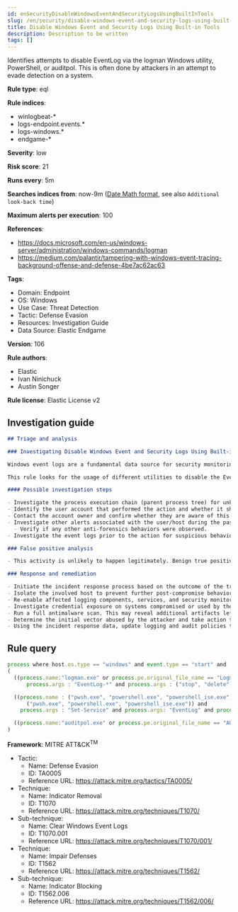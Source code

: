 ```yaml
---
id: enSecurityDisableWindowsEventAndSecurityLogsUsingBuiltInTools
slug: /en/security/disable-windows-event-and-security-logs-using-built-in-tools
title: Disable Windows Event and Security Logs Using Built-in Tools
description: Description to be written
tags: []
---
```


<div id="disable-windows-event-and-security-logs-using-built-in-tools"></div>

Identifies attempts to disable EventLog via the logman Windows utility, PowerShell, or auditpol. This is often done by attackers in an attempt to evade detection on a system.

**Rule type**: eql

**Rule indices**: 

* winlogbeat-*
* logs-endpoint.events.*
* logs-windows.*
* endgame-*

**Severity**: low

**Risk score**: 21

**Runs every**: 5m

**Searches indices from**: now-9m ([Date Math format](((ref))/common-options.html#date-math), see also <DocLink id="enSecurityRulesUiCreate" section="set-the-rules-schedule">`Additional look-back time`</DocLink>)

**Maximum alerts per execution**: 100

**References**: 

* https://docs.microsoft.com/en-us/windows-server/administration/windows-commands/logman
* https://medium.com/palantir/tampering-with-windows-event-tracing-background-offense-and-defense-4be7ac62ac63

**Tags**: 

* Domain: Endpoint
* OS: Windows
* Use Case: Threat Detection
* Tactic: Defense Evasion
* Resources: Investigation Guide
* Data Source: Elastic Endgame

**Version**: 106

**Rule authors**: 

* Elastic
* Ivan Ninichuck
* Austin Songer

**Rule license**: Elastic License v2

## Investigation guide

```markdown
## Triage and analysis

### Investigating Disable Windows Event and Security Logs Using Built-in Tools

Windows event logs are a fundamental data source for security monitoring, forensics, and incident response. Adversaries can tamper, clear, and delete this data to break SIEM detections, cover their tracks, and slow down incident response.

This rule looks for the usage of different utilities to disable the EventLog service or specific event logs.

#### Possible investigation steps

- Investigate the process execution chain (parent process tree) for unknown processes. Examine their executable files for prevalence, whether they are located in expected locations, and if they are signed with valid digital signatures.
- Identify the user account that performed the action and whether it should perform this kind of action.
- Contact the account owner and confirm whether they are aware of this activity.
- Investigate other alerts associated with the user/host during the past 48 hours.
  - Verify if any other anti-forensics behaviors were observed.
- Investigate the event logs prior to the action for suspicious behaviors that an attacker may be trying to cover up.

### False positive analysis

- This activity is unlikely to happen legitimately. Benign true positives (B-TPs) can be added as exceptions if necessary.

### Response and remediation

- Initiate the incident response process based on the outcome of the triage.
- Isolate the involved host to prevent further post-compromise behavior.
- Re-enable affected logging components, services, and security monitoring.
- Investigate credential exposure on systems compromised or used by the attacker to ensure all compromised accounts are identified. Reset passwords for these accounts and other potentially compromised credentials, such as email, business systems, and web services.
- Run a full antimalware scan. This may reveal additional artifacts left in the system, persistence mechanisms, and malware components.
- Determine the initial vector abused by the attacker and take action to prevent reinfection through the same vector.
- Using the incident response data, update logging and audit policies to improve the mean time to detect (MTTD) and the mean time to respond (MTTR).
```

## Rule query

```js
process where host.os.type == "windows" and event.type == "start" and
(
  ((process.name:"logman.exe" or process.pe.original_file_name == "Logman.exe") and
      process.args : "EventLog-*" and process.args : ("stop", "delete")) or

  ((process.name : ("pwsh.exe", "powershell.exe", "powershell_ise.exe") or process.pe.original_file_name in
      ("pwsh.exe", "powershell.exe", "powershell_ise.exe")) and
	process.args : "Set-Service" and process.args: "EventLog" and process.args : "Disabled")  or

  ((process.name:"auditpol.exe" or process.pe.original_file_name == "AUDITPOL.EXE") and process.args : "/success:disable")
)

```

**Framework**: MITRE ATT&CK<sup>TM</sup>

* Tactic:
    * Name: Defense Evasion
    * ID: TA0005
    * Reference URL: https://attack.mitre.org/tactics/TA0005/
* Technique:
    * Name: Indicator Removal
    * ID: T1070
    * Reference URL: https://attack.mitre.org/techniques/T1070/
* Sub-technique:
    * Name: Clear Windows Event Logs
    * ID: T1070.001
    * Reference URL: https://attack.mitre.org/techniques/T1070/001/
* Technique:
    * Name: Impair Defenses
    * ID: T1562
    * Reference URL: https://attack.mitre.org/techniques/T1562/
* Sub-technique:
    * Name: Indicator Blocking
    * ID: T1562.006
    * Reference URL: https://attack.mitre.org/techniques/T1562/006/

